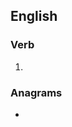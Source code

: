 ==English==

===Verb===
{{head|en|verb form}}

# {{en-past of|blare}}

===Anagrams===
* {{anagrams|en|Balder|balder|blader}}